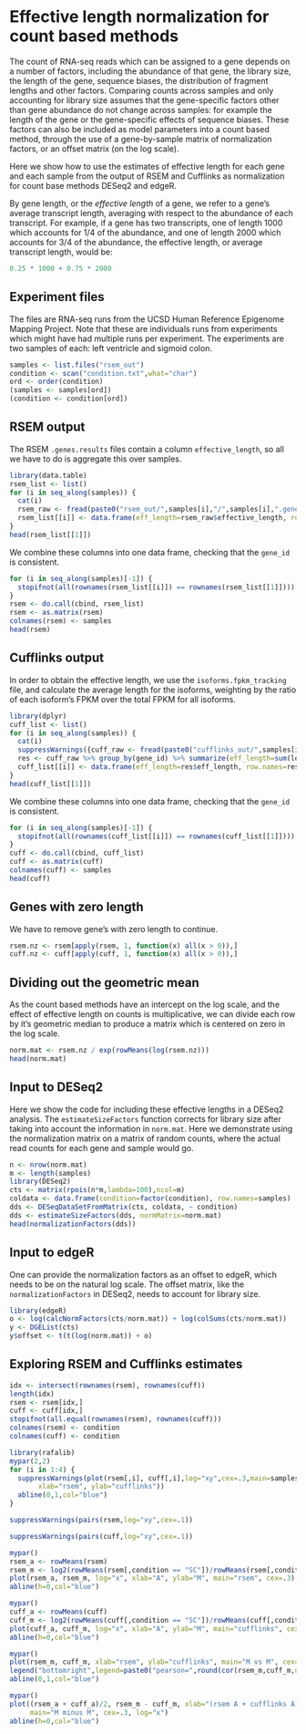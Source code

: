 # Effective length normalization for count based methods

The count of RNA-seq reads which can be assigned to a gene depends on
a number of factors, including the abundance of that gene, the library
size, the length of the gene, sequence biases, the distribution of
fragment lengths and other factors. Comparing counts across samples and only
accounting for library size assumes that the gene-specific factors
other than gene abundance do not change across samples: for example
the length of the gene or the gene-specific effects of sequence
biases. These factors can also be included as model parameters into a
count based method, through the use of a gene-by-sample matrix of
normalization factors, or an offset matrix (on the log scale).

Here we show how to use the estimates of effective length for each
gene and each sample from the output of RSEM and Cufflinks as
normalization for count base methods DESeq2 and edgeR.

By gene length, or the
*effective length* of a gene, we refer to a gene's average transcript
length, averaging with respect to the abundance of each
transcript. For example, if a gene has two transcripts, one of length
1000 which accounts for 1/4 of the abundance, and one of length 2000
which accounts for 3/4 of the abundance, the effective length, or
average transcript length, would be:

```r
0.25 * 1000 + 0.75 * 2000
```

## Experiment files

The files are RNA-seq runs from the UCSD Human Reference Epigenome
Mapping Project. Note that these are individuals runs from experiments
which might have had multiple runs per experiment.
The experiments are two samples of each: left ventricle and sigmoid colon.

```r
samples <- list.files("rsem_out")
condition <- scan("condition.txt",what="char")
ord <- order(condition)
(samples <- samples[ord])
(condition <- condition[ord])
```

## RSEM output

The RSEM `.genes.results` files contain a column `effective_length`,
so all we have to do is aggregate this over samples.

```r
library(data.table)
rsem_list <- list()
for (i in seq_along(samples)) {
  cat(i)
  rsem_raw <- fread(paste0("rsem_out/",samples[i],"/",samples[i],".genes.results"))
  rsem_list[[i]] <- data.frame(eff_length=rsem_raw$effective_length, row.names=rsem_raw$gene_id)
}
head(rsem_list[[1]])
```

We combine these columns into one data frame, checking that the
`gene_id` is consistent.

```r
for (i in seq_along(samples)[-1]) {
  stopifnot(all(rownames(rsem_list[[i]]) == rownames(rsem_list[[1]])))
}
rsem <- do.call(cbind, rsem_list)
rsem <- as.matrix(rsem)
colnames(rsem) <- samples
head(rsem)
```

## Cufflinks output

In order to obtain the effective length, we use the
`isoforms.fpkm_tracking` file, and calculate the average length for
the isoforms, weighting by the ratio of each isoform's FPKM over the total
FPKM for all isoforms.

```r
library(dplyr)
cuff_list <- list()
for (i in seq_along(samples)) {
  cat(i)
  suppressWarnings({cuff_raw <- fread(paste0("cufflinks_out/",samples[i],"/isoforms.fpkm_tracking"))})
  res <- cuff_raw %>% group_by(gene_id) %>% summarize(eff_length=sum(length*FPKM)/sum(FPKM))
  cuff_list[[i]] <- data.frame(eff_length=res$eff_length, row.names=res$gene_id)
}
head(cuff_list[[1]])
```

We combine these columns into one data frame, checking that the
`gene_id` is consistent.

```r
for (i in seq_along(samples)[-1]) {
  stopifnot(all(rownames(cuff_list[[i]]) == rownames(cuff_list[[1]])))
}
cuff <- do.call(cbind, cuff_list)
cuff <- as.matrix(cuff)
colnames(cuff) <- samples
head(cuff)
```

## Genes with zero length

We have to remove gene's with zero length to continue.

```r
rsem.nz <- rsem[apply(rsem, 1, function(x) all(x > 0)),]
cuff.nz <- cuff[apply(cuff, 1, function(x) all(x > 0)),]
```

## Dividing out the geometric mean

As the count based methods have an intercept on the log scale, and 
the effect of effective length on counts is multiplicative, we can
divide each row by it's geometric median to produce a matrix which is
centered on zero in the log scale.

```r
norm.mat <- rsem.nz / exp(rowMeans(log(rsem.nz)))
head(norm.mat)
```

## Input to DESeq2

Here we show the code for including these effective lengths in a
DESeq2 analysis. The `estimateSizeFactors` function corrects for
library size after taking into account the information in `norm.mat`.
Here we demonstrate using the normalization matrix on a matrix of
random counts, where the actual read counts for each gene and sample
would go.

```r
n <- nrow(norm.mat)
m <- length(samples)
library(DESeq2)
cts <- matrix(rpois(n*m,lambda=100),ncol=m)
coldata <- data.frame(condition=factor(condition), row.names=samples)
dds <- DESeqDataSetFromMatrix(cts, coldata, ~ condition)
dds <- estimateSizeFactors(dds, normMatrix=norm.mat)
head(normalizationFactors(dds))
```

## Input to edgeR

One can provide the normalization factors as an offset to edgeR, which
needs to be on the natural log scale.  The offset matrix, like the
`normalizationFactors` in DESeq2, needs to account for library size.

```r
library(edgeR)
o <- log(calcNormFactors(cts/norm.mat)) + log(colSums(cts/norm.mat))
y <- DGEList(cts)
y$offset <- t(t(log(norm.mat)) + o)
```

## Exploring RSEM and Cufflinks estimates

```r
idx <- intersect(rownames(rsem), rownames(cuff))
length(idx)
rsem <- rsem[idx,]
cuff <- cuff[idx,]
stopifnot(all.equal(rownames(rsem), rownames(cuff)))
colnames(rsem) <- condition
colnames(cuff) <- condition
```

```r
library(rafalib)
mypar(2,2)
for (i in 1:4) {
  suppressWarnings(plot(rsem[,i], cuff[,i],log="xy",cex=.3,main=samples[i],
       xlab="rsem", ylab="cufflinks"))
  abline(0,1,col="blue")
}
```

```r
suppressWarnings(pairs(rsem,log="xy",cex=.1))
```

```r
suppressWarnings(pairs(cuff,log="xy",cex=.1))
```

```r
mypar()
rsem_a <- rowMeans(rsem)
rsem_m <- log2(rowMeans(rsem[,condition == "SC"])/rowMeans(rsem[,condition == "LV"]))
plot(rsem_a, rsem_m, log="x", xlab="A", ylab="M", main="rsem", cex=.3)
abline(h=0,col="blue")
```

```r
mypar()
cuff_a <- rowMeans(cuff)
cuff_m <- log2(rowMeans(cuff[,condition == "SC"])/rowMeans(cuff[,condition == "LV"]))
plot(cuff_a, cuff_m, log="x", xlab="A", ylab="M", main="cufflinks", cex=.3)
abline(h=0,col="blue")
```

```r
mypar()
plot(rsem_m, cuff_m, xlab="rsem", ylab="cufflinks", main="M vs M", cex=.3)
legend("bottomright",legend=paste0("pearson=",round(cor(rsem_m,cuff_m,use="complete"),2)),inset=.05)
abline(0,1,col="blue")
```

```r
mypar()
plot((rsem_a + cuff_a)/2, rsem_m - cuff_m, xlab="(rsem A + cufflinks A)/2", ylab="rsem M - cufflinks M",
     main="M minus M", cex=.3, log="x")
abline(h=0,col="blue")
```
